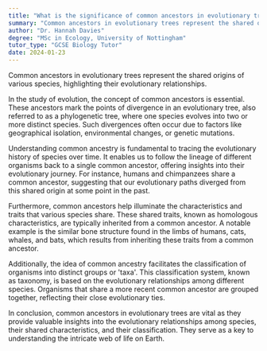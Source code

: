 ```yaml
---
title: "What is the significance of common ancestors in evolutionary trees?"
summary: "Common ancestors in evolutionary trees represent the shared origins of various species, highlighting their evolutionary relationships and connections throughout the process of evolution."
author: "Dr. Hannah Davies"
degree: "MSc in Ecology, University of Nottingham"
tutor_type: "GCSE Biology Tutor"
date: 2024-01-23
---
```


Common ancestors in evolutionary trees represent the shared origins of various species, highlighting their evolutionary relationships.

In the study of evolution, the concept of common ancestors is essential. These ancestors mark the points of divergence in an evolutionary tree, also referred to as a phylogenetic tree, where one species evolves into two or more distinct species. Such divergences often occur due to factors like geographical isolation, environmental changes, or genetic mutations.

Understanding common ancestry is fundamental to tracing the evolutionary history of species over time. It enables us to follow the lineage of different organisms back to a single common ancestor, offering insights into their evolutionary journey. For instance, humans and chimpanzees share a common ancestor, suggesting that our evolutionary paths diverged from this shared origin at some point in the past.

Furthermore, common ancestors help illuminate the characteristics and traits that various species share. These shared traits, known as homologous characteristics, are typically inherited from a common ancestor. A notable example is the similar bone structure found in the limbs of humans, cats, whales, and bats, which results from inheriting these traits from a common ancestor.

Additionally, the idea of common ancestry facilitates the classification of organisms into distinct groups or 'taxa'. This classification system, known as taxonomy, is based on the evolutionary relationships among different species. Organisms that share a more recent common ancestor are grouped together, reflecting their close evolutionary ties.

In conclusion, common ancestors in evolutionary trees are vital as they provide valuable insights into the evolutionary relationships among species, their shared characteristics, and their classification. They serve as a key to understanding the intricate web of life on Earth.
    